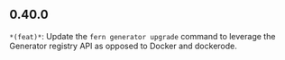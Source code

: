 ## 0.40.0
`*(feat)*`: Update the `fern generator upgrade` command to leverage the Generator registry API as opposed to Docker and dockerode.

